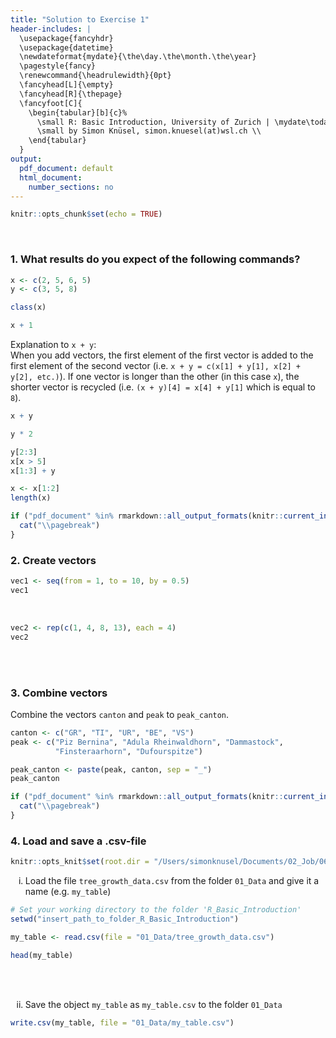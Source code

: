 ```yaml
---
title: "Solution to Exercise 1"
header-includes: |
  \usepackage{fancyhdr}
  \usepackage{datetime}
  \newdateformat{mydate}{\the\day.\the\month.\the\year}
  \pagestyle{fancy}
  \renewcommand{\headrulewidth}{0pt}
  \fancyhead[L]{\empty}
  \fancyhead[R]{\thepage}
  \fancyfoot[C]{
    \begin{tabular}[b]{c}%
      \small R: Basic Introduction, University of Zurich | \mydate\today\ \\
      \small by Simon Knüsel, simon.knuesel(at)wsl.ch \\
    \end{tabular}
  }
output:
  pdf_document: default
  html_document:
    number_sections: no
---
```


```r
knitr::opts_chunk$set(echo = TRUE)
```
<br>

### 1. What results do you expect of the following commands?
```r
x <- c(2, 5, 6, 5)
y <- c(3, 5, 8)

class(x)

x + 1
```

Explanation to `x + y`:  
When you add vectors, the first element of the first vector is added to the
first element of the second vector 
(i.e. `x + y = c(x[1] + y[1], x[2] + y[2], etc.)`).
If one vector is longer than the other (in this case `x`), the shorter
vector is recycled (i.e. `(x + y)[4] = x[4] + y[1]` which is equal to `8`).

```r
x + y

y * 2

y[2:3]
x[x > 5]
x[1:3] + y

x <- x[1:2]
length(x)
```


```r
if ("pdf_document" %in% rmarkdown::all_output_formats(knitr::current_input())) {
  cat("\\pagebreak")
}
```


### 2. Create vectors
```r
vec1 <- seq(from = 1, to = 10, by = 0.5)
vec1
```
<br>
```r
vec2 <- rep(c(1, 4, 8, 13), each = 4)
vec2
```
<br><br>

### 3. Combine vectors
Combine the vectors `canton` and `peak` to `peak_canton`.

```r
canton <- c("GR", "TI", "UR", "BE", "VS")
peak <- c("Piz Bernina", "Adula Rheinwaldhorn", "Dammastock", 
          "Finsteraarhorn", "Dufourspitze")

peak_canton <- paste(peak, canton, sep = "_")
peak_canton
```


```r
if ("pdf_document" %in% rmarkdown::all_output_formats(knitr::current_input())) {
  cat("\\pagebreak")
}
```


### 4. Load and save a .csv-file

```r
knitr::opts_knit$set(root.dir = "/Users/simonknusel/Documents/02_Job/06_PostDoc/06_R-Courses/01_UZH_courses/2019/R_Basic_Introduction/")
```

i) Load the file `tree_growth_data.csv` from the folder `01_Data` and give 
it a name (e.g. `my_table`)

```r
# Set your working directory to the folder 'R_Basic_Introduction'
setwd("insert_path_to_folder_R_Basic_Introduction")
```

```r
my_table <- read.csv(file = "01_Data/tree_growth_data.csv")

head(my_table)
```
<br><br>

ii) Save the object `my_table` as `my_table.csv` to the folder `01_Data`

```r
write.csv(my_table, file = "01_Data/my_table.csv")
```

